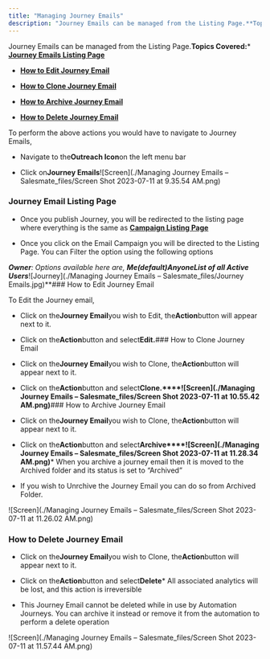 ```yaml
---
title: "Managing Journey Emails"
description: "Journey Emails can be managed from the Listing Page.**Topics Covered:*** [**Journey Emails Listing Page**](https://support.salesmate.io/hc/en-us/art..."
---
```


Journey Emails can be managed from the Listing Page.**Topics Covered:***   [**Journey Emails Listing Page**](https://support.salesmate.io/hc/en-us/articles/20531492688537-Managing-Journey-Emails#h_01H51P235VPF9BM66P99SXN6VX)

*   [**How to Edit Journey Email**](https://support.salesmate.io/hc/en-us/articles/20531492688537#h_01HQ57RC2XDRWC6J4TFCPPRA8T)

*   [**How to Clone Journey Email**](https://support.salesmate.io/hc/en-us/articles/20531492688537-Managing-Journey-Emails#h_01H51RJAYV6JYM1GWBTYWP7C56)

*   [**How to Archive Journey Email**](https://support.salesmate.io/hc/en-us/articles/20531492688537-Managing-Journey-Emails#h_01H51RJNWG3JH5B6N1TTMPG3ZE)

*   [**How to Delete Journey Email**](https://support.salesmate.io/hc/en-us/articles/20531492688537-Managing-Journey-Emails#h_01H51T73NP9WNCEK2WFXB2863R)

To perform the above actions you would have to navigate to Journey Emails,


*   Navigate to the**Outreach Icon**on the left menu bar

*   Click on**Journey Emails**![Screen](./Managing Journey Emails – Salesmate_files/Screen Shot 2023-07-11 at 9.35.54 AM.png)


### Journey Email Listing Page


*   Once you publish Journey, you will be redirected to the listing page where everything is the same as [**Campaign Listing Page**](https://support.salesmate.io/hc/en-us/articles/19889934252569#h_01H4ZDTDJDYC3GX3W1064856QX)

*   Once you click on the Email Campaign you will be directed to the Listing Page. You can Filter the option using the following options

***Owner**: Options available here are,
    ***Me(default)*****Anyone*****List of all Active Users****![Journey](./Managing Journey Emails – Salesmate_files/Journey Emails.jpg)**### How to Edit Journey Email

To Edit the Journey email,


*   Click on the**Journey Email**you wish to Edit, the**Action**button will appear next to it.

*   Click on the**Action**button and select**Edit.**### How to Clone Journey Email


*   Click on the**Journey Email**you wish to Clone, the**Action**button will appear next to it.

*   Click on the**Action**button and select**Clone.****![Screen](./Managing Journey Emails – Salesmate_files/Screen Shot 2023-07-11 at 10.55.42 AM.png)**### How to Archive Journey Email


*   Click on the**Journey Email**you wish to Clone, the**Action**button will appear next to it.

*   Click on the**Action**button and select**Archive****![Screen](./Managing Journey Emails – Salesmate_files/Screen Shot 2023-07-11 at 11.28.34 AM.png)***   When you archive a journey email then it is moved to the Archived folder and its status is set to “Archived”

*   If you wish to Unrchive the Journey Email you can do so from Archived Folder.

![Screen](./Managing Journey Emails – Salesmate_files/Screen Shot 2023-07-11 at 11.26.02 AM.png)


### How to Delete Journey Email


*   Click on the**Journey Email**you wish to Clone, the**Action**button will appear next to it.

*   Click on the**Action**button and select**Delete***   All associated analytics will be lost, and this action is irreversible

*   This Journey Email cannot be deleted while in use by Automation Journeys. You can archive it instead or remove it from the automation to perform a delete operation

![Screen](./Managing Journey Emails – Salesmate_files/Screen Shot 2023-07-11 at 11.57.44 AM.png)
